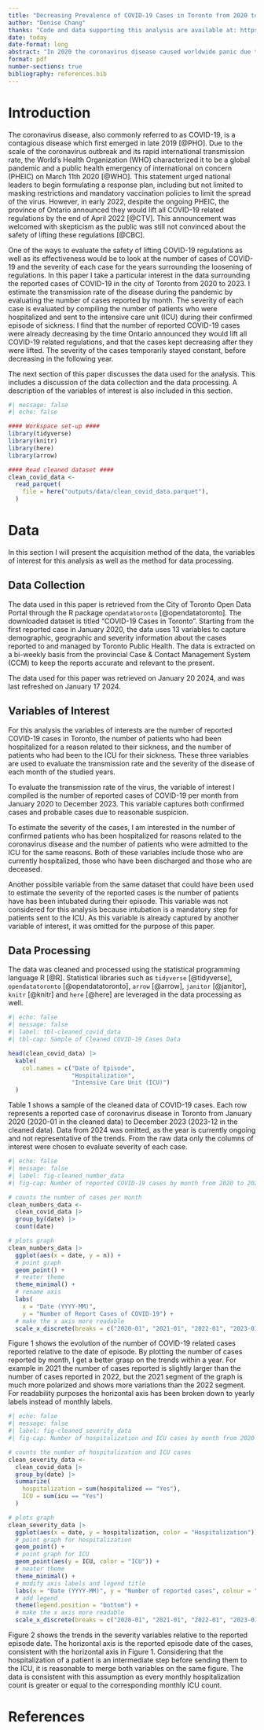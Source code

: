 ```yaml
---
title: "Decreasing Prevalence of COVID-19 Cases in Toronto from 2020 to 2023 Supports the Lifting of Related Regulations. "
author: "Denise Chang"
thanks: "Code and data supporting this analysis are available at: https://github.com/DeniseChang9/Covid-19_Cases.git "
date: today
date-format: long
abstract: "In 2020 the coronavirus disease caused worldwide panic due to its fast transmission rate and the health complications for its affected host. This study aims to investigate the trends in COVID-19 cases in the City of Toronto from 2020 to 2023, as well as the severity of each of these cases. Based on the exploration of the data, there is strong evidence support the hypothesis that the coronavirus disease is not as relevant today as it was during the peak of the pandemic. The results of this study is significant, as it impacts the future directions of COVID-19 regulations for businesses, schools and governmental institutions."
format: pdf
number-sections: true
bibliography: references.bib
---
```


# Introduction
The coronavirus disease, also commonly referred to as COVID-19, is a contagious disease which first emerged in late 2019 [@PHO]. Due to the scale of the coronavirus outbreak and its rapid international transmission rate, the World's Health Organization (WHO) characterized it to be a global pandemic and a public health emergency of international on concern (PHEIC) on March 11th 2020 [@WHO]. This statement urged national leaders to begin formulating a response plan, including but not limited to masking restrictions and mandatory vaccination policies to limit the spread of the virus. However, in early 2022, despite the ongoing PHEIC, the province of Ontario announced they would lift all COVID-19 related regulations by the end of April 2022 [@CTV]. This announcement was welcomed with skepticism as the public was still not convinced about the safety of lifting these regulations [@CBC].

One of the ways to evaluate the safety of lifting COVID-19 regulations as well as its effectiveness would be to look at the number of cases of COVID-19 and the severity of each case for the years surrounding the loosening of regulations. In this paper I take a particular interest in the data surrounding the reported cases of COVID-19 in the city of Toronto from 2020 to 2023. I estimate the transmission rate of the disease during the pandemic by evaluating the number of cases reported by month. The severity of each case is evaluated by compiling the number of patients who were hospitalized and sent to the intensive care unit (ICU) during their confirmed episode of sickness. I find that the number of reported COVID-19 cases were already decreasing by the time Ontario announced they would lift all COVID-19 related regulations, and that the cases kept decreasing after they were lifted. The severity of the cases temporarily stayed constant, before decreasing in the following year.

The next section of this paper discusses the data used for the analysis. This includes a discussion of the data collection and the data processing. A description of the variables of interest is also included in this section.

```r
#| message: false
#| echo: false

#### Workspace set-up ####
library(tidyverse)
library(knitr)
library(here)
library(arrow)

#### Read cleaned dataset ####
clean_covid_data <-
  read_parquet(
    file = here("outputs/data/clean_covid_data.parquet"),
  )
```


# Data
In this section I will present the acquisition method of the data, the variables of interest for this analysis as well as the method for data processing. 

## Data Collection
The data used in this paper is retrieved from the City of Toronto Open Data Portal through the R package `opendatatoronto` [@opendatatoronto]. The downloaded dataset is titled "COVID-19 Cases in Toronto". Starting from the first reported case in January 2020, the data uses 13 variables to capture demographic, geographic and severity information about the cases reported to and managed by Toronto Public Health. The data is extracted on a bi-weekly basis from the provincial Case & Contact Management System (CCM) to keep the reports accurate and relevant to the present.

The data used for this paper was retrieved on January 20 2024, and was last refreshed on January 17 2024. 

## Variables of Interest
For this analysis the variables of interests are the number of reported COVID-19 cases in Toronto, the number of patients who had been hospitalized for a reason related to their sickness, and the number of patients who had been to the ICU for their sickness. These three variables are used to evaluate the transmission rate and the severity of the disease of each month of the studied years. 

To evaluate the transmission rate of the virus, the variable of interest I compiled is the number of reported cases of COVID-19 per month from January 2020 to December 2023. This variable captures both confirmed cases and probable cases due to reasonable suspicion. 

To estimate the severity of the cases, I am interested in the number of confirmed patients who has been hospitalized for reasons related to the coronavirus disease and the number of patients who were admitted to the ICU for the same reasons. Both of these variables include those who are currently hospitalized, those who have been discharged and those who are deceased. 

Another possible variable from the same dataset that could have been used to estimate the severity of the reported cases is the number of patients have has been intubated during their episode. This variable was not considered for this analysis because intubation is a mandatory step for patients sent to the ICU. As this variable is already captured by another variable of interest, it was omitted for the purpose of this paper.  

## Data Processing
The data was cleaned and processed using the statistical programming language R [@R]. Statistical libraries such as `tidyverse` [@tidyverse], `opendatatoronto` [@opendatatoronto], `arrow` [@arrow], `janitor` [@janitor], `knitr` [@knitr] and `here` [@here] are leveraged in the data processing as well. 

```r
#| echo: false
#| message: false
#| label: tbl-cleaned_covid_data
#| tbl-cap: Sample of Cleaned COVID-19 Cases Data

head(clean_covid_data) |>
  kable(
    col.names = c("Date of Episode", 
                  "Hospitalization", 
                  "Intensive Care Unit (ICU)")
  )
```

Table 1 shows a sample of the cleaned data of COVID-19 cases. Each row represents a reported case of coronavirus disease in Toronto from January 2020 (2020-01 in the cleaned data) to December 2023 (2023-12 in the cleaned data). Data from 2024 was omitted, as the year is currently ongoing and not representative of the trends. From the raw data only the columns of interest were chosen to evaluate severity of each case. 

\newpage

```r
#| echo: false
#| message: false
#| label: fig-cleaned_number_data
#| fig-cap: Number of reported COVID-19 cases by month from 2020 to 2023 in Toronto

# counts the number of cases per month
clean_numbers_data <-
  clean_covid_data |>
  group_by(date) |>
  count(date)

# plots graph
clean_numbers_data |>
  ggplot(aes(x = date, y = n)) +
  # point graph
  geom_point() +
  # neater theme
  theme_minimal() +
  # rename axis
  labs(
    x = "Date (YYYY-MM)", 
    y = "Number of Report Cases of COVID-19") +
  # make the x axis more readable
  scale_x_discrete(breaks = c("2020-01", "2021-01", "2022-01", "2023-01"))

```
Figure 1 shows the evolution of the number of COVID-19 related cases reported relative to the date of episode. By plotting the number of cases reported by month, I get a better grasp on the trends within a year. For example in 2021 the number of cases reported is slightly larger than the number of cases reported in 2022, but the 2021 segment of the graph is much more polarized and shows more variations than the 2022 segment. For readability purposes the horizontal axis has been broken down to yearly labels instead of monthly labels.

\newpage

```r
#| echo: false
#| message: false
#| label: fig-cleaned_severity_data
#| fig-cap: Number of hospitalization and ICU cases by month from 2020 to 2023 related to COVID-19 in Toronto

# counts the number of hospitalization and ICU cases
clean_severity_data <-
  clean_covid_data |>
  group_by(date) |>
  summarize(
    hospitalization = sum(hospitalized == "Yes"),
    ICU = sum(icu == "Yes")
  )

# plots graph
clean_severity_data |>
  ggplot(aes(x = date, y = hospitalization, color = "Hospitalization")) +
  # point graph for hospitalization
  geom_point() +
  # point graph for ICU
  geom_point(aes(y = ICU, color = "ICU")) +
  # neater theme
  theme_minimal() +
  # modify axis labels and legend title
  labs(x = "Date (YYYY-MM)", y = "Number of reported cases", colour = "Severity Variable") + 
  # add legend
  theme(legend.position = "bottom") +
  # make the x axis more readable
  scale_x_discrete(breaks = c("2020-01", "2021-01", "2022-01", "2023-01"))
```

Figure 2 shows the trends in the severity variables relative to the reported episode date. The horizontal axis is the reported episode date of the cases, consistent with the horizontal axis in Figure 1. Considering that the hospitalization of a patient is an intermediate step before sending them to the ICU, it is reasonable to merge both variables on the same figure. The data is consistent with this assumption as every  monthly hospitalization count is greater or equal to the corresponding monthly ICU count. 

\newpage
# References
